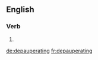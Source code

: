 
==English==

===Verb===
{{head|en|present participle}}

# {{present participle of|depauperate|lang=en|nocat=1}}

[[de:depauperating]]
[[fr:depauperating]]